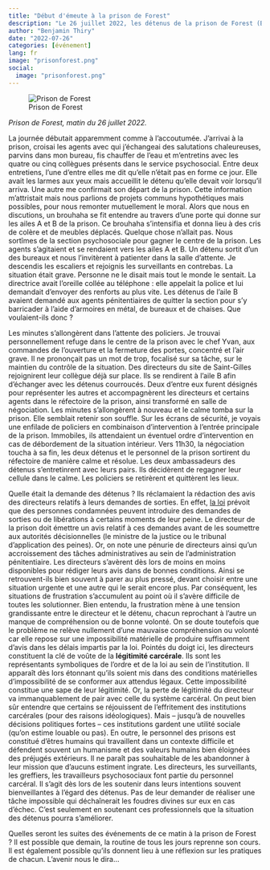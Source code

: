 ```yaml
---
title: "Début d'émeute à la prison de Forest"
description: "Le 26 juillet 2022, les détenus de la prison de Forest (Bruxelles) se sont barricadés dans l'aile B afin de protester. Quel était l'objet de leur mécontentement ? Comment mieux comprendre la situation ?"
author: "Benjamin Thiry"
date: "2022-07-26"
categories: [événement]
lang: fr
image: "prisonforest.png"
social:
  image: "prisonforest.png"
---
```


![Prison de Forest](prisonforest.png)

*Prison de Forest, matin du 26 juillet 2022.*

La journée débutait apparemment comme à l'accoutumée. J’arrivai à la prison, croisai les agents avec qui j’échangeai des salutations chaleureuses, parvins dans mon bureau, fis chauffer de l’eau et m’entretins avec les quatre ou cinq collègues présents dans le service psychosocial. Entre deux entretiens, l’une d’entre elles me dit qu’elle n’était pas en forme ce jour. Elle avait les larmes aux yeux mais accueillit le détenu qu’elle devait voir lorsqu’il arriva. Une autre me confirmait son départ de la prison. Cette information m’attristait mais nous parlions de projets communs hypothétiques mais possibles, pour nous remonter mutuellement le moral. Alors que nous en discutions, un brouhaha se fit entendre au travers d’une porte qui donne sur les ailes A et B de la prison. Ce brouhaha s’intensifia et donna lieu à des cris de colère et de meubles déplacés. Quelque chose n’allait pas. Nous sortîmes de la section psychosociale pour gagner le centre de la prison. Les agents s’agitaient et se rendaient vers les ailes A et B. Un détenu sortit d’un des bureaux et nous l’invitèrent à patienter dans la salle d’attente. Je descendis les escaliers et rejoignis les surveillants en contrebas. La situation était grave. Personne ne le disait mais tout le monde le sentait. La directrice avait l’oreille collée au téléphone : elle appelait la police et lui demandait d'envoyer des renforts au plus vite. Les détenus de l’aile B avaient demandé aux agents pénitentiaires de quitter la section pour s’y barricader à l’aide d’armoires en métal, de bureaux et de chaises. Que voulaient-ils donc ?

Les minutes s’allongèrent dans l’attente des policiers. Je trouvai personnellement refuge dans le centre de la prison avec le chef Yvan, aux commandes de l’ouverture et la fermeture des portes, concentré et l’air grave. Il ne prononçait pas un mot de trop, focalisé sur sa tâche, sur le maintien du contrôle de la situation. Des directeurs du site de Saint-Gilles rejoignirent leur collègue déjà sur place. Ils se rendirent à l’aile B afin d’échanger avec les détenus courroucés. Deux d’entre eux furent désignés pour représenter les autres et accompagnèrent les directeurs et certains agents dans le réfectoire de la prison, ainsi transformé en salle de négociation. Les minutes s’allongèrent à nouveau et le calme tomba sur la prison. Elle semblait retenir son souffle. Sur les écrans de sécurité, je voyais une enfilade de policiers en combinaison d’intervention à l’entrée principale de la prison. Immobiles, ils attendaient un éventuel ordre d’intervention en cas de débordement de la situation intérieur. Vers 11h30, la négociation toucha à sa fin, les deux détenus et le personnel de la prison sortirent du réfectoire de manière calme et résolue. Les deux ambassadeurs des détenus s’entretinrent avec leurs pairs. Ils décidèrent de regagner leur cellule dans le calme. Les policiers se retirèrent et quittèrent les lieux.

Quelle était la demande des détenus ? Ils réclamaient la rédaction des avis des directeurs relatifs à leurs demandes de sorties. En effet, [la loi](https://www.ejustice.just.fgov.be/eli/loi/2006/05/17/2006009456/justel) prévoit que des personnes condamnées peuvent introduire des demandes de sorties ou de libérations à certains moments de leur peine. Le directeur de la prison doit émettre un avis relatif à ces demandes avant de les soumettre aux autorités décisionnelles (le ministre de la justice ou le tribunal d’application des peines). Or, on note une pénurie de directeurs ainsi qu’un accroissement des tâches administratives au sein de l’administration pénitentiaire. Les directeurs s’avèrent dès lors de moins en moins disponibles pour rédiger leurs avis dans de bonnes conditions. Ainsi se retrouvent-ils bien souvent à parer au plus pressé, devant choisir entre une situation urgente et une autre qui le serait encore plus. Par conséquent, les situations de frustration s’accumulent au point où il s’avère difficile de toutes les solutionner. Bien entendu, la frustration mène à une tension grandissante entre le directeur et le détenu, chacun reprochant à l’autre un manque de compréhension ou de bonne volonté. On se doute toutefois que le problème ne relève nullement d’une mauvaise compréhension ou volonté car elle repose sur une impossibilité matérielle de produire suffisamment d’avis dans les délais impartis par la loi. Pointés du doigt ici, les directeurs constituent la clé de voûte de la **légitimité carcérale**. Ils sont les représentants symboliques de l’ordre et de la loi au sein de l’institution. Il apparaît dès lors étonnant qu’ils soient mis dans des conditions matérielles d’impossibilité de se conformer aux attendus légaux. Cette impossibilité constitue une sape de leur légitimité. Or, la perte de légitimité du directeur va immanquablement de pair avec celle du système carcéral. On peut bien sûr entendre que certains se réjouissent de l’effritement des institutions carcérales (pour des raisons idéologiques). Mais – jusqu’à de nouvelles décisions politiques fortes – ces institutions gardent une utilité sociale (qu’on estime louable ou pas). En outre, le personnel des prisons est constitué d’êtres humains qui travaillent dans un contexte difficile et défendent souvent un humanisme et des valeurs humains bien éloignées des préjugés extérieurs. Il ne paraît pas souhaitable de les abandonner à leur mission que d’aucuns estiment ingrate. Les directeurs, les surveillants, les greffiers, les travailleurs psychosociaux font partie du personnel carcéral. Il s’agit dès lors de les soutenir dans leurs intentions souvent bienveillantes à l’égard des détenus. Pas de leur demander de réaliser une tâche impossible qui déchaînerait les foudres divines sur eux en cas d’échec. C’est seulement en soutenant ces professionnels que la situation des détenus pourra s’améliorer.

Quelles seront les suites des événements de ce matin à la prison de Forest ? Il est possible que demain, la routine de tous les jours reprenne son cours. Il est également possible qu’ils donnent lieu à une réflexion sur les pratiques de chacun. L’avenir nous le dira…
